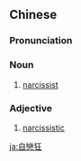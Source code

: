 {{also|自恋狂}}
==Chinese==
{{zh-forms|s=自恋狂|type=21}}

===Pronunciation===
{{zh-pron
|m=zìliànkuáng
|c=zi6 lyun2 kwong4
|cat=n,a
}}

===Noun===
{{zh-noun}}

# [[narcissist]]

===Adjective===
{{zh-adj}}

# [[narcissistic]]

[[ja:自戀狂]]